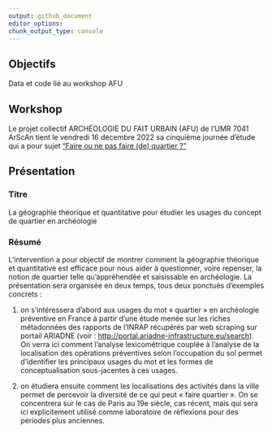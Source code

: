 ```yaml
---
output: github_document
editor_options: 
chunk_output_type: console
---
```

## Objectifs
Data et code lié au workshop AFU

## Workshop
Le projet collectif ARCHÉOLOGIE DU FAIT URBAIN (AFU) de l'UMR 7041 ArScAn tient le vendredi 16 décembre 2022 sa cinquième journée d’étude qui a pour sujet [“Faire ou ne pas faire (de) quartier ?”](https://faiturbain.hypotheses.org/journee-du-16-decembre-2022-faire-ou-ne-pas-faire-de-quartier-2)

## Présentation
### Titre
La géographie théorique et quantitative pour étudier les usages du concept de quartier en archéologie

### Résumé
L’intervention a pour objectif de montrer comment la géographie théorique et quantitative est efficace pour nous aider à questionner, voire repenser, la notion de quartier telle qu’appréhendée et saisissable en archéologie. La présentation sera organisée en deux temps, tous deux ponctués d’exemples concrets :

1. on s’intéressera d’abord aux usages du mot « quartier » en archéologie préventive en France à partir d’une étude menée sur les riches métadonnées des rapports de l’INRAP récupérés par web scraping sur portail ARIADNE (voir : [http://portal.ariadne-infrastructure.eu/search](http://portal.ariadne-infrastructure.eu/search)). On verra ici comment l’analyse lexicométrique couplée à l’analyse de la localisation des opérations préventives selon l’occupation du sol permet d’identifier les principaux usages du mot et les formes de conceptualisation sous-jacentes à ces usages.

2. on étudiera ensuite comment les localisations des activités dans la ville permet de percevoir la diversité de ce qui peut « faire quartier ». On se concentrera sur le cas de Paris au 19e siècle, cas récent, mais qui sera ici explicitement utilisé comme laboratoire de réflexions pour des périodes plus anciennes.


